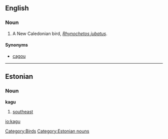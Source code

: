==English==
{{wikipedia}}

===Noun===
{{en-noun}}

#A New Caledonian bird, ''[[Rhynochetos jubatus]]''.

====Synonyms====
*[[cagou]]

[[Category:Birds]]

----

==Estonian==

===Noun===
'''kagu'''

# [[southeast]]

[[Category:Estonian nouns]]

[[io:kagu]]